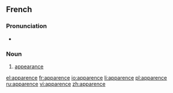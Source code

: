 ==French==
===Pronunciation===
*{{audio|Fr-apparence.ogg|audio}}

===Noun===
{{fr-noun|f}}

#[[appearance]]

[[el:apparence]]
[[fr:apparence]]
[[io:apparence]]
[[li:apparence]]
[[pl:apparence]]
[[ru:apparence]]
[[vi:apparence]]
[[zh:apparence]]